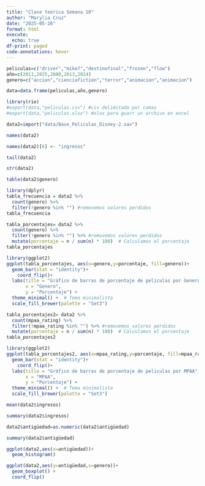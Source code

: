 ```yaml
---
title: "Clase teórica Semana 10"
author: "Marylia Cruz"
date: "2025-05-26"
format: html
execute: 
  echo: true
df-print: paged
code-annotations: hover
---
```


```r
peliculas=c("driver","mike7","destinofinal","frozen","flow")
año=c(2011,2025,2000,2013,2024)
genero=c("accion","cienciafiction","terror","animacion","animacion")
```

```r
data=data.frame(peliculas,año,genero)
```

```r
library(rio)
#export(data,"peliculas.csv") #csv delimitado por comas
#export(data,"peliculas.xlsx") #xlsx para guarr un archivo en excel
```


```r
data2=import("data/Base_Peliculas_Disney-2.sav")
```

```r
names(data2)
```

```r
names(data2)[6] <- "ingresos" 
```

```r
tail(data2)
```

```r
str(data2)
```

```r
table(data2$genero)
```

```r
library(dplyr)
tabla_frecuencia = data2 %>%
  count(genero) %>% 
  filter(!genero %in% "") #removemos valores perdidos
tabla_frecuencia

```

```r
tabla_porcentajes= data2 %>%
  count(genero) %>% 
  filter(!genero %in% "") %>% #removemos valores perdidos
  mutate(porcentaje = n / sum(n) * 100)  # Calculamos el porcentaje
tabla_porcentajes
```

```r
library(ggplot2)
ggplot(tabla_porcentajes, aes(x=genero,y=porcentaje, fill=genero))+
  geom_bar(stat = "identity")+
    coord_flip()+
  labs(title = "Gráfico de barras de porcentaje de peliculas por Genero",
       x = "Genero",
       y = "Porcentaje") +
  theme_minimal() +  # Tema minimalista
  scale_fill_brewer(palette = "Set3") 

```

```r
tabla_porcentajes2= data2 %>%
  count(mpaa_rating) %>%
  filter(!mpaa_rating %in% "") %>% #removemos valores perdidos
  mutate(porcentaje = n / sum(n) * 100)  # Calculamos el porcentaje
tabla_porcentajes2
```


```r
library(ggplot2)
ggplot(tabla_porcentajes2, aes(x=mpaa_rating,y=porcentaje, fill=mpaa_rating))+
  geom_bar(stat = "identity")+
    coord_flip()+
  labs(title = "Gráfico de barras de porcentaje de peliculas por MPAA",
       x = "MPAA",
       y = "Porcentaje") +
  theme_minimal() +  # Tema minimalista
  scale_fill_brewer(palette = "Set3") 


```

```r
mean(data2$ingresos)
```
```r
summary(data2$ingresos)
```

```r
data2$antigüedad=as.numeric(data2$antigüedad)
```

```r
summary(data2$antigüedad)
```

```r
ggplot(data2,aes(x=antigüedad))+
  geom_histogram()
```


```r
ggplot(data2,aes(y=antigüedad,x=genero))+
  geom_boxplot() +
  coord_flip()
```
